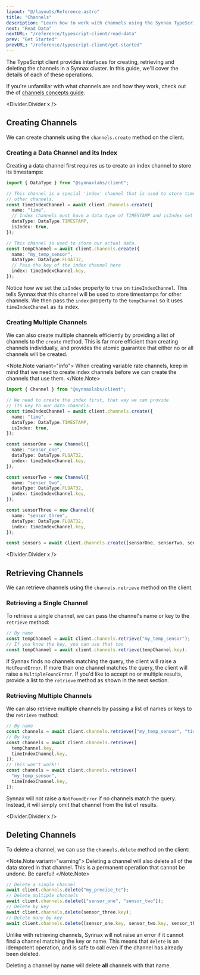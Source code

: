 ```yaml
---
layout: "@/layouts/Reference.astro"
title: "Channels"
description: "Learn how to work with channels using the Synnax TypeScript client."
next: "Read Data"
nextURL: "/reference/typescript-client/read-data"
prev: "Get Started"
prevURL: "/reference/typescript-client/get-started"
---
```



The TypeScript client provides interfaces for creating, retrieving and deleting
the channels in a Synnax cluster. In this guide, we'll cover the details of each
of these operations.

If you're unfamiliar with what channels are and how they work, check out the of
[channels concepts guide](/reference/concepts/channels).

<Divider.Divider x />

## Creating Channels

We can create channels using the `channels.create` method on the client.

### Creating a Data Channel and its Index

Creating a data channel first requires us to create an index channel to store its
timestamps:

```typescript
import { DataType } from "@synnaxlabs/client";

// This channel is a special 'index' channel that is used to store timestamps for
// other channels.
const timeIndexChannel = await client.channels.create({
  name: "time",
  // Index channels must have a data type of TIMESTAMP and isIndex set to true
  dataType: DataType.TIMESTAMP,
  isIndex: true,
});

// This channel is used to store our actual data.
const tempChannel = await client.channels.create({
  name: "my_temp_sensor",
  dataType: DataType.FLOAT32,
  // Pass the key of the index channel here
  index: timeIndexChannel.key,
});
```

Notice how we set the `isIndex` property to `true` on `timeIndexChannel`. This tells
Synnax that this channel will be used to store timestamps for other channels. We then
pass the `index` property to the `tempChannel` so it uses `timeIndexChannel` as its
index.

### Creating Multiple Channels

We can also create multiple channels efficiently by providing a list of channels
to the `create` method. This is far more efficient than creating channels
individually, and provides the atomic guarantee that either no or all channels
will be created.

<Note.Note variant="info">
  When creating variable rate channels, keep in mind that we need to create index
  channels before we can create the channels that use them.
</Note.Note>

```typescript
import { Channel } from "@synnaxlabs/client";

// We need to create the index first, that way we can provide
// its key to our data channels.
const timeIndexChannel = await client.channels.create({
  name: "time",
  dataType: DataType.TIMESTAMP,
  isIndex: true,
});

const sensorOne = new Channel({
  name: "sensor_one",
  dataType: DataType.FLOAT32,
  index: timeIndexChannel.key,
});

const sensorTwo = new Channel({
  name: "sensor_two",
  dataType: DataType.FLOAT32,
  index: timeIndexChannel.key,
});

const sensorThree = new Channel({
  name: "sensor_three",
  dataType: DataType.FLOAT32,
  index: timeIndexChannel.key,
});

const sensors = await client.channels.create([sensorOne, sensorTwo, sensorThree]);
```

<Divider.Divider x />

## Retrieving Channels

We can retrieve channels using the `channels.retrieve` method on the client.

### Retrieving a Single Channel

To retrieve a single channel, we can pass the channel's name or key to the `retrieve`
method:

```typescript
// By name
const tempChannel = await client.channels.retrieve("my_temp_sensor");
// If you know the key, you can use that too
const tempChannel = await client.channels.retrieve(tempChannel.key);
```

If Synnax finds no channels matching the query, the client will raise a
`NotFoundError`. If more than one channel matches the query, the client will
raise a `MultipleFoundError`. If you'd like to accept no or multiple results,
provide a list to the `retrieve` method as shown in the next section.

### Retrieving Multiple Channels

We can also retrieve multiple channels by passing a list of names or keys to the
`retrieve` method:

```typescript
// By name
const channels = await client.channels.retrieve(["my_temp_sensor", "time"]);
// By key
const channels = await client.channels.retrieve([
  tempChannel.key,
  timeIndexChannel.key,
]);
// This won't work!!
const channels = await client.channels.retrieve([
  "my_temp_sensor",
  timeIndexChannel.key,
]);
```

Synnax will not raise a `NotFoundError` if no channels match the query. Instead,
it will simply omit that channel from the list of results.

<Divider.Divider x />

## Deleting Channels

To delete a channel, we can use the `channels.delete` method on the client:

<Note.Note variant="warning">
  Deleting a channel will also delete all of the data stored in that channel. This is a
  permanent operation that cannot be undone. Be careful!
</Note.Note>

```typescript
// Delete a single channel
await client.channels.delete("my_precise_tc");
// Delete multiple channels
await client.channels.delete(["sensor_one", "sensor_two"]);
// Delete by key
await client.channels.delete(sensor_three.key);
// Delete many by key
await client.channels.delete([sensor_one.key, sensor_two.key, sensor_three.key]);
```

Unlike with retrieving channels, Synnax will not raise an error if it cannot
find a channel matching the key or name. This means that `delete` is an
idempotent operation, and is safe to call even if the channel has already been
deleted.

Deleting a channel by name will delete **all** channels with that name.
